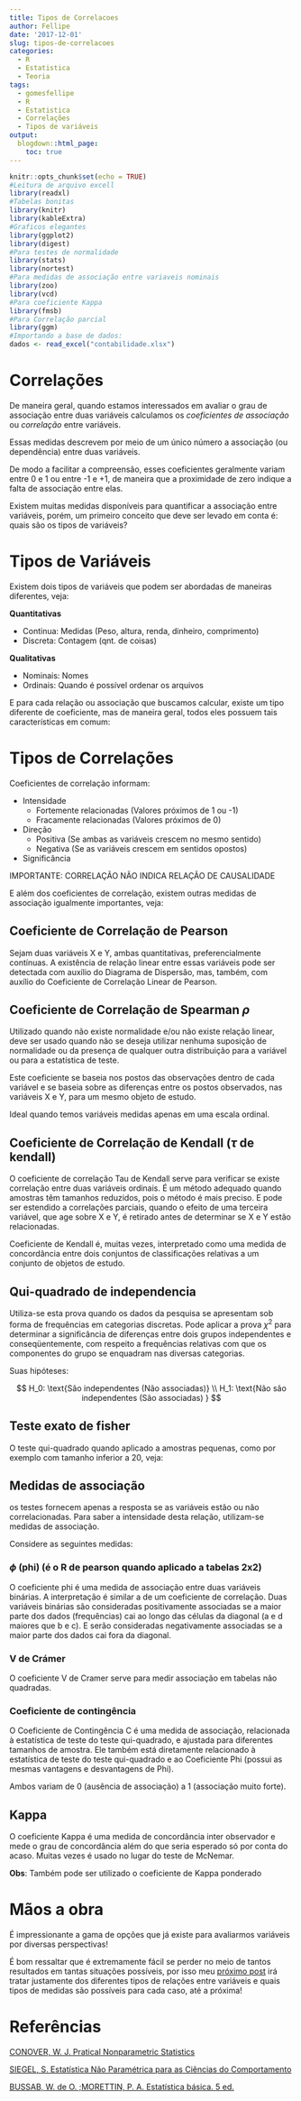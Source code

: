 ```yaml
---
title: Tipos de Correlacoes
author: Fellipe
date: '2017-12-01'
slug: tipos-de-correlacoes
categories:
  - R
  - Estatistica
  - Teoria
tags:
  - gomesfellipe
  - R
  - Estatistica
  - Correlações
  - Tipos de variáveis
output:
  blogdown::html_page:
    toc: true 
---
```


```r
knitr::opts_chunk$set(echo = TRUE)
#Leitura de arquivo excell
library(readxl)
#Tabelas bonitas
library(knitr)
library(kableExtra)
#Graficos elegantes
library(ggplot2)
library(digest)
#Para testes de normalidade
library(stats)
library(nortest)
#Para medidas de associação entre variaveis nominais
library(zoo)
library(vcd)
#Para coeficiente Kappa
library(fmsb)
#Para Correlação parcial
library(ggm)
#Importando a base de dados:
dados <- read_excel("contabilidade.xlsx")
```

<!-- # Base de dados:  -->


<!-- ```{r,echo=F} -->
<!-- dados <- read_excel("contabilidade.xlsx") -->
<!-- kable(dados,"html")%>% -->
<!--   kable_styling()%>% -->
<!--   scroll_box(width = "700px", height = "250px") -->

<!-- ```  -->

<!-- É possível notar que existem diversos tipos de variáveis -->

# Correlações

De maneira geral, quando estamos interessados em avaliar o grau de associação entre duas variáveis calculamos os *coeficientes de associação* ou *correlação* entre variáveis. 

Essas medidas descrevem por meio de um único número a associação (ou dependência) entre duas variáveis.

De modo a facilitar a compreensão, esses coeficientes geralmente variam entre 0 e 1 ou entre -1 e +1, de maneira que a proximidade de zero indique a falta de associação entre elas.

Existem muitas medidas disponíveis para quantificar a associação entre variáveis, porém, um primeiro conceito que deve ser levado em conta é: quais são os tipos de variáveis?

# Tipos de Variáveis

Existem dois tipos de variáveis que podem ser abordadas de maneiras diferentes, veja:

**Quantitativas**

* Continua:  Medidas (Peso, altura, renda, dinheiro, comprimento)
* Discreta: Contagem (qnt. de coisas)

**Qualitativas**

* Nominais: Nomes
* Ordinais: Quando é possível ordenar os arquivos

E para cada relação ou associação que buscamos calcular, existe um tipo diferente de coeficiente, mas de maneira geral, todos eles possuem tais características em comum:
    
# Tipos de Correlações

Coeficientes de correlação informam:

* Intensidade 
    * Fortemente relacionadas (Valores próximos de 1 ou -1)
    * Fracamente relacionadas (Valores próximos de 0)
* Direção
    * Positiva (Se ambas as variáveis crescem no mesmo sentido)
    * Negativa (Se as variáveis crescem em sentidos opostos)
* Significância

IMPORTANTE: CORRELAÇÃO NÃO INDICA RELAÇÃO DE CAUSALIDADE

E além dos coeficientes de correlação, existem outras medidas de associação igualmente importantes, veja:

## Coeficiente de Correlação de Pearson

Sejam duas variáveis X e Y, ambas quantitativas, preferencialmente contínuas. A existência de relação linear entre essas variáveis pode ser detectada com auxílio do Diagrama de Dispersão, mas, também, com auxílio do Coeficiente de Correlação Linear de Pearson.

## Coeficiente de Correlação de Spearman $\rho$

Utilizado quando não existe normalidade e/ou não existe relação linear, deve ser usado quando não se deseja utilizar nenhuma suposição de normalidade ou da presença de qualquer outra distribuição para a variável ou para a estatística de teste.

Este coeficiente se baseia nos postos das observações dentro de cada variável e se baseia sobre as diferenças entre os postos observados, nas variáveis X e Y, para um mesmo objeto de estudo.

Ideal quando temos variáveis medidas apenas em uma escala ordinal.

## Coeficiente de Correlação de Kendall ($\tau$ de kendall)

O coeficiente de correlação Tau de Kendall serve para verificar se existe correlação entre duas variáveis ordinais. É um método adequado quando amostras têm tamanhos reduzidos, pois o método é mais preciso. E pode ser estendido a correlações parciais, quando o efeito de uma terceira variável, que age sobre X e Y, é retirado antes de determinar se X e Y estão relacionadas.

Coeficiente de Kendall é, muitas vezes, interpretado como uma medida de concordância entre dois conjuntos de classificações relativas a um conjunto de objetos de estudo.

## Qui-quadrado de independencia

Utiliza-se esta prova quando os dados da pesquisa se apresentam sob forma de frequências em categorias
discretas. Pode aplicar a prova $\chi^2$ para determinar a significância de diferenças entre dois grupos independentes e conseqüentemente, com respeito a frequências relativas com que os componentes do grupo se enquadram nas diversas categorias.


Suas hipóteses:

$$
H_0: \text{São independentes (Não associadas)} \\
H_1: \text{Não são independentes (São associadas) }
$$

## Teste exato de fisher

O teste qui-quadrado quando aplicado a amostras pequenas, como por exemplo com tamanho inferior a 20, veja:

## Medidas de associação

os testes fornecem apenas a resposta se as variáveis estão ou não correlacionadas. Para saber a intensidade desta relação, utilizam-se medidas de associação.

Considere as seguintes medidas:

### $\phi$ (phi) (é o R de pearson quando aplicado a tabelas 2x2)

O coeficiente phi é uma medida de associação entre duas variáveis binárias. A interpretação é similar a de um coeficiente de correlação. Duas variáveis binárias são consideradas positivamente associadas se a maior parte dos dados (frequências) cai ao longo das células da diagonal (a e d maiores que b e c). E serão consideradas negativamente associadas se a maior parte dos dados cai fora da diagonal.

### V de Crámer

O coeficiente V de Cramer serve para medir associação em tabelas não quadradas.

### Coeficiente de contingência

O Coeficiente de Contingência C é uma medida de associação, relacionada à estatística de teste do teste qui-quadrado, e ajustada para diferentes tamanhos de amostra. Ele também está diretamente relacionado à estatística de teste do teste qui-quadrado e ao Coeficiente Phi (possui as mesmas vantagens e desvantagens de Phi).

Ambos variam de 0 (ausência de associação) a 1 (associação muito forte).

## Kappa

O coeficiente Kappa é uma medida de concordância inter observador e mede o grau de concordância além do que seria esperado só por conta do acaso. Muitas vezes é usado no lugar do teste de McNemar.

**Obs**: Também pode ser utilizado o coeficiente de Kappa ponderado

# Mãos a obra

É impressionante a gama de opções que já existe para avaliarmos variáveis por diversas perspectivas! 

É bom ressaltar que é extremamente fácil se perder no meio de tantos resultados em tantas situações possíveis, por isso meu [próximo post](https://gomesfellipe.github.io/post/tipos-de-relacoes-entre-variaveis/) irá tratar justamente dos diferentes tipos de relações entre variáveis e quais tipos de medidas são possíveis para cada caso, até a próxima!

# Referências

[CONOVER, W. J. Pratical Nonparametric Statistics](https://www.amazon.com.br/Practical-Nonparametric-Statistics-W-Conover/dp/0471160687)

[SIEGEL, S. Estatística Não Paramétrica para as Ciências do Comportamento](https://www.amazon.com.br/Estat%C3%ADstica-n%C3%A3o-Param%C3%A9trica-Para-Ci%C3%AAncias-Comportamento-ebook/dp/B06Y2F9NQY/ref=sr_1_2?s=books&ie=UTF8&qid=1515522153&sr=1-2)

[BUSSAB, W. de O. ;MORETTIN, P. A. Estatística básica. 5 ed.](https://www.amazon.com.br/Estat%C3%ADstica-B%C3%A1sica-Pedro-Morettin/dp/8502207997)


